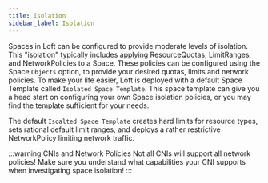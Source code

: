 ```yaml
---
title: Isolation
sidebar_label: Isolation
---
```


Spaces in Loft can be configured to provide moderate levels of isolation. This "isolation"
typically includes applying ResourceQuotas, LimitRanges, and NetworkPolicies to a Space. These
policies can be configured using the Space `Objects` option, to provide your desired quotas,
limits and network policies. To make your life easier, Loft is deployed with a default Space
Template called `Isolated Space Template`. This space template can give you a head start on
configuring your own Space isolation policies, or you may find the template sufficient for your
needs.

The default `Isoalted Space Template` creates hard limits for resource types, sets rational
default limit ranges, and deploys a rather restrictive NetworkPolicy limiting network traffic.

:::warning CNIs and Network Policies
Not all CNIs will support all network policies! Make sure you understand what capabilities your
CNI supports when investigating space isolation!
:::
